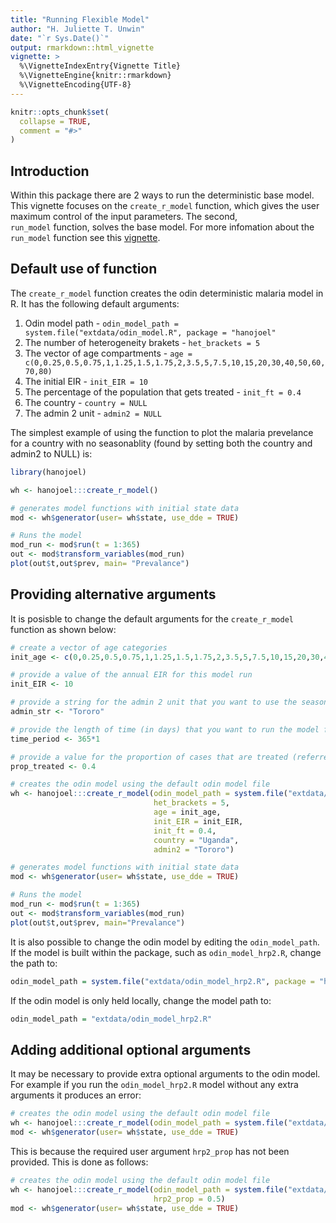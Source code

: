 ```yaml
---
title: "Running Flexible Model"
author: "H. Juliette T. Unwin"
date: "`r Sys.Date()`"
output: rmarkdown::html_vignette
vignette: >
  %\VignetteIndexEntry{Vignette Title}
  %\VignetteEngine{knitr::rmarkdown}
  %\VignetteEncoding{UTF-8}
---
```


```r
knitr::opts_chunk$set(
  collapse = TRUE,
  comment = "#>"
)
```

## Introduction

Within this package there are 2 ways to run the deterministic base model. This vignette focuses on the 
`create_r_model` function, which gives the user maximum control of the input parameters. The second,  
`run_model` function,  solves the base model. For more infomation about the `run_model` function see this 
[vignette](https://mrc-ide.github.io/hanojoel/articles/run_model.html).

## Default use of function
The `create_r_model` function creates the odin deterministic malaria model in R.  It has the 
following default arguments:

1. Odin model path - `odin_model_path = system.file("extdata/odin_model.R", package = "hanojoel"`
1. The number of heterogeneity brakets - `het_brackets = 5`
2. The vector of age compartments - `age = c(0,0.25,0.5,0.75,1,1.25,1.5,1.75,2,3.5,5,7.5,10,15,20,30,40,50,60,70,80)`
3. The initial EIR - `init_EIR = 10`
4. The percentage of the population that gets treated - `init_ft = 0.4`
5. The country - `country = NULL`
6. The admin 2 unit - `admin2 = NULL`

The simplest example of using the function to plot the malaria prevelance for a country
with no seasonablity (found by setting both the country and admin2 to NULL) is:

```r
library(hanojoel)

wh <- hanojoel:::create_r_model()

# generates model functions with initial state data
mod <- wh$generator(user= wh$state, use_dde = TRUE)

# Runs the model
mod_run <- mod$run(t = 1:365)
out <- mod$transform_variables(mod_run)
plot(out$t,out$prev, main= "Prevalance")
```

## Providing alternative arguments
It is posisble to change the default arguments for the `create_r_model` function as shown below: 
```r
# create a vector of age categories
init_age <- c(0,0.25,0.5,0.75,1,1.25,1.5,1.75,2,3.5,5,7.5,10,15,20,30,40,50,60,70,80)

# provide a value of the annual EIR for this model run
init_EIR <- 10

# provide a string for the admin 2 unit that you want to use the seasonality profile for
admin_str <- "Tororo"

# provide the length of time (in days) that you want to run the model for
time_period <- 365*1

# provide a value for the proportion of cases that are treated (referred to as ft in the paper)
prop_treated <- 0.4

# creates the odin model using the default odin model file
wh <- hanojoel:::create_r_model(odin_model_path = system.file("extdata/odin_model.R", package = "hanojoel"),
                                het_brackets = 5,
                                age = init_age,
                                init_EIR = init_EIR,
                                init_ft = 0.4,
                                country = "Uganda",
                                admin2 = "Tororo")

# generates model functions with initial state data
mod <- wh$generator(user= wh$state, use_dde = TRUE)

# Runs the model
mod_run <- mod$run(t = 1:365)
out <- mod$transform_variables(mod_run)
plot(out$t,out$prev, main="Prevalance")
```

It is also possible to change the odin model by editing the `odin_model_path`.  If the model is 
built within the package, such as `odin_model_hrp2.R`, change the path to:
```r
odin_model_path = system.file("extdata/odin_model_hrp2.R", package = "hanojoel")
```
If the odin model is only held locally, change the model path to:
```r
odin_model_path = "extdata/odin_model_hrp2.R"
```

## Adding additional optional arguments
It may be necessary to provide extra optional arguments to the odin model. For example if you
run the `odin_model_hrp2.R` model without any extra arguments it produces an error:
```r
# creates the odin model using the default odin model file
wh <- hanojoel:::create_r_model(odin_model_path = system.file("extdata/odin_model_hrp2.R", package = "hanojoel"))
mod <- wh$generator(user= wh$state, use_dde = TRUE)
```

This is because the required user argument `hrp2_prop` has not been provided. This is done as follows:
```r
# creates the odin model using the default odin model file
wh <- hanojoel:::create_r_model(odin_model_path = system.file("extdata/odin_model_hrp2.R", package = "hanojoel"), 
                                hrp2_prop = 0.5)
mod <- wh$generator(user= wh$state, use_dde = TRUE)
```
